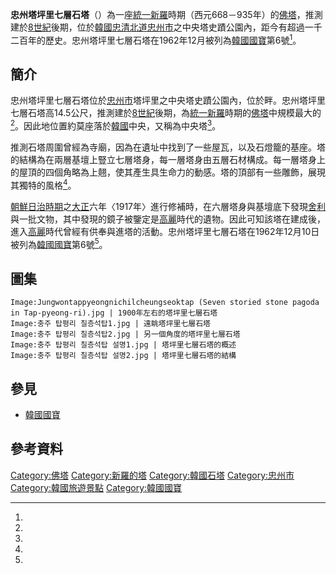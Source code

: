 {{Coord|37.015981|127.866565|display=title}}

{{文物信息框
| title = 忠州塔坪里七層石塔
| image = 충주 탑평리 칠층석탑 01.jpg
| image_caption = 忠州塔坪里七層石塔
| original_name = 충주 탑평리 칠층석탑
| translated = Seven-story Stone Pagoda in Tappyeong-ri, Chungju
| size = 14.5公尺
| created = [[8世紀|8世紀]]
| period = [[統一新羅|統一新羅]]時代
| type = [[塔|塔]]
| location = [[忠州市|忠州市]]{{lk|中央塔面|중앙탑면}}中央塔史蹟公園
| id = [[韓國國寶|韓國國寶]]第6號
}}

'''忠州塔坪里七層石塔'''（{{lang-ko|충주 탑평리 칠층석탑}}）為一座[[統一新羅|統一新羅]]時期（西元668－935年）的[[塔|佛塔]]，推測建於[[8世紀|8世紀]]後期，位於[[大韓民國|韓國]][[忠清北道|忠清北道]][[忠州市|忠州市]]之中央塔史蹟公園內，距今有超過一千二百年的歷史。忠州塔坪里七層石塔在1962年12月被列為[[韓國國寶|韓國國寶]]第6號<ref name="heritage_6"/>。

== 簡介 ==

忠州塔坪里七層石塔位於[[忠州市|忠州市]]{{lk|中央塔面|중앙탑면}}塔坪里之中央塔史蹟公園內，位於{{lk|南漢江（韓國）|남한강|南漢江}}畔。忠州塔坪里七層石塔高14.5公尺，推測建於[[8世紀|8世紀]]後期，為[[統一新羅|統一新羅]]時期的[[塔|佛塔]]中規模最大的<ref name="中央塔公園_koreatriptips"/>。因此地位置約莫座落於[[大韓民國|韓國]]中央，又稱為中央塔<ref name="中央塔公園_韓國觀光公社"/>。

推測石塔周圍曾經為寺廟，因為在遺址中找到了一些屋瓦，以及石燈籠的基座。塔的結構為在兩層基壇上豎立七層塔身，每一層塔身由五層石材構成。每一層塔身上的屋頂的四個角略為上翹，使其產生具生命力的動感。塔的頂部有一些雕飾，展現其獨特的風格<ref name="heritage_6_en"/>。

[[朝鮮日治時期|朝鮮日治時期]]之[[大正|大正]]六年〈1917年〉進行修補時，在六層塔身與基壇底下發現[[舍利|舍利]]與一批文物，其中發現的鏡子被鑒定是[[高麗|高麗]]時代的遺物。因此可知該塔在建成後，進入[[高麗|高麗]]時代曾經有供奉與進塔的活動。忠州塔坪里七層石塔在1962年12月10日被列為[[韓國國寶|韓國國寶]]第6號<ref name="heritage_6"/>。

==圖集==

<gallery mode="packed">
 Image:Jungwontappyeongnichilcheungseoktap (Seven storied stone pagoda in Tap-pyeong-ri).jpg | 1900年左右的塔坪里七層石塔
 Image:충주 탑평리 칠층석탑1.jpg | 遠眺塔坪里七層石塔
 Image:충주 탑평리 칠층석탑2.jpg | 另一個角度的塔坪里七層石塔
 Image:충주 탑평리 칠층석탑 설명1.jpg | 塔坪里七層石塔的概述
 Image:충주 탑평리 칠층석탑 설명2.jpg | 塔坪里七層石塔的結構
</gallery>

== 參見 ==

* [[韓國國寶|韓國國寶]]

== 參考資料 ==

{{Reflist|30em|refs=

<ref name="heritage_6">{{Cite web | url=http://www.heritage.go.kr/heri/cul/culSelectDetail.do?VdkVgwKey=11,00060000,33&pageNo=1_1_1_1 | title=충주 탑평리 칠층석탑 (忠州 塔坪里 七層石塔) | publisher=[[文化財廳|文化財廳]] | accessdate=2020-09-18 | language=ko | archive-date=2020-09-20 | archive-url=https://web.archive.org/web/20200920132548/http://www.heritage.go.kr/heri/cul/culSelectDetail.do?VdkVgwKey=11%2C00060000%2C33&pageNo=1_1_1_1 | dead-url=no }}</ref>

<ref name="heritage_6_en">{{Cite web | url=http://english.cha.go.kr/chaen/search/selectGeneralSearchDetail.do?mn=EN_02_02&sCcebKdcd=11&ccebAsno=00060000&sCcebCtcd=33&pageIndex=1&region=&canAsset=&ccebPcd1=&searchWrd=&startNum=&endNum=&stCcebAsdt=&enCcebAsdt=&canceled=&ccebKdcd=&ccebCtcd= | title=Seven-story Stone Pagoda in Tappyeong-ri, Chungju | publisher=Cultural Heritage Administration | accessdate=2020-09-20 | language=en | archive-date=2020-09-20 | archive-url=https://web.archive.org/web/20200920132547/http://english.cha.go.kr/chaen/search/selectGeneralSearchDetail.do?mn=EN_02_02&sCcebKdcd=11&ccebAsno=00060000&sCcebCtcd=33&pageIndex=1&region=&canAsset=&ccebPcd1=&searchWrd=&startNum=&endNum=&stCcebAsdt=&enCcebAsdt=&canceled=&ccebKdcd=&ccebCtcd= | dead-url=no }}</ref>

<ref name="中央塔公園_koreatriptips">{{Cite web | url=http://www.koreatriptips.com/zh-tw/tourist-attractions/2437769.html | title=中央塔公園(忠州)(중앙탑공원(충주)) | publisher=koreatriptips | accessdate=2020-09-18 | language=zh-hant | archive-date=2020-09-20 | archive-url=https://web.archive.org/web/20200920132548/http://www.koreatriptips.com/zh-tw/tourist-attractions/2437769.html | dead-url=no }}</ref>

<ref name="中央塔公園_韓國觀光公社">{{Cite web | url=https://big5chinese.visitkorea.or.kr/cht/ATT/3_2_view.jsp?cid=2437769 | title=中央塔公園(忠州)(중앙탑공원(충주)) | publisher=韓國觀光公社 | accessdate=2020-09-18 | language=zh-hant | archive-date=2020-09-20 | archive-url=https://web.archive.org/web/20200920132550/https://big5chinese.visitkorea.or.kr/cht/ATT/3_2_view.jsp?cid=2437769 | dead-url=no }}</ref>

}}

[[Category:佛塔|Category:佛塔]]
[[Category:新羅的塔|Category:新羅的塔]]
[[Category:韓國石塔|Category:韓國石塔]]
[[Category:忠州市|Category:忠州市]]
[[Category:韓國旅遊景點|Category:韓國旅遊景點]]
[[Category:韓國國寶|Category:韓國國寶]]